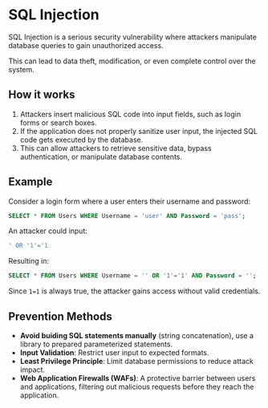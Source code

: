 # SQL Injection

SQL Injection is a serious security vulnerability where attackers manipulate database queries to gain unauthorized access.

This can lead to data theft, modification, or even complete control over the system.


## How it works

1. Attackers insert malicious SQL code into input fields, such as login forms or search boxes.
2. If the application does not properly sanitize user input, the injected SQL code gets executed by the database.
3. This can allow attackers to retrieve sensitive data, bypass authentication, or manipulate database contents.


## Example

Consider a login form where a user enters their username and password:
```sql
SELECT * FROM Users WHERE Username = 'user' AND Password = 'pass';
```
An attacker could input:
```sql
' OR '1'='1
```
Resulting in:
```sql
SELECT * FROM Users WHERE Username = '' OR '1'='1' AND Password = '';
```
Since `1=1` is always true, the attacker gains access without valid credentials.


## Prevention Methods

- **Avoid buiding SQL statements manually** (string concatenation), use a library to prepared parameterized statements.
- **Input Validation**: Restrict user input to expected formats.
- **Least Privilege Principle**: Limit database permissions to reduce attack impact.
- **Web Application Firewalls (WAFs)**: A protective barrier between users and applications, filtering out malicious requests before they reach the application.
